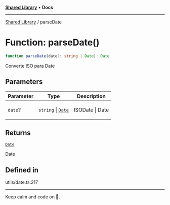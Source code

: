 
<Meta title="Libs/Shared/functions/parseDate" />



[**Shared Library**](/?path=/docs/libs-shared-overview--page) • **Docs**

***

[Shared Library](/?path=/docs/libs-shared-overview--page) / parseDate

# Function: parseDate()

```ts
function parseDate(date?: string | Date): Date
```

Converte ISO para Date

## Parameters

<table>
<thead>
<tr>
<th>Parameter</th>
<th>Type</th>
<th>Description</th>
</tr>
</thead>
<tbody>
<tr>
<td>

`date`?

</td>
<td>

`string` \| [`Date`](https://developer.mozilla.org/docs/Web/JavaScript/Reference/Global_Objects/Date)

</td>
<td>

ISODate | Date

</td>
</tr>
</tbody>
</table>

## Returns

[`Date`](https://developer.mozilla.org/docs/Web/JavaScript/Reference/Global_Objects/Date)

Date

## Defined in

utils/date.ts:217


***

Keep calm and code on 🤘.
